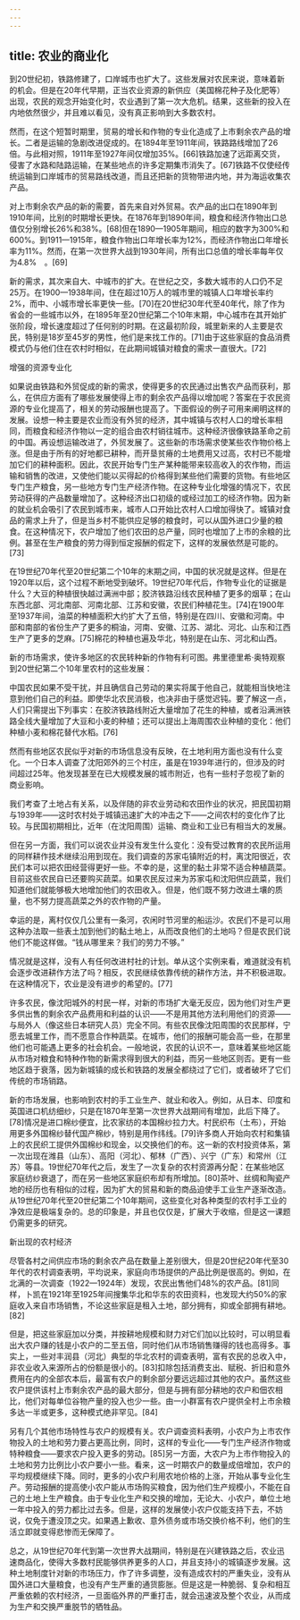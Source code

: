 ```yaml
---
---
---
```

title: 农业的商业化
---



到20世纪初，铁路修建了，口岸城市也扩大了。这些发展对农民来说，意味着新的机会。但是在20年代早期，正当农业资源的新供应（美国棉花种子及化肥等）出现，农民的观念开始变化时，农业遇到了第一次大危机。结果，这些新的投入在内地依然很少，并且难以看见，没有真正影响到大多数农村。

然而，在这个短暂时期里，贸易的增长和作物的专业化造成了上市剩余农产品的增长。二者是运输的急剧改进促成的。在1894年至1911年间，铁路路线增加了26倍。与此相对照，1911年至1927年间仅增加35%。[66]铁路加速了远距离交货，侵害了水路和陆路运输，在某些地点的许多定期集市消失了。[67]铁路不仅使经传统运输到口岸城市的贸易路线改道，而且还把新的货物带进内地，并为海运收集农产品。

对上市剩余农产品的新的需要，首先来自对外贸易。农产品的出口在1890年到1910年间，比别的时期增长更快。在1876年到1890年间，粮食和经济作物出口总值仅分别增长26%和38%。[68]但在1890—1905年期间，相应的数字为300%和600%。到1911—1915年，粮食作物出口年增长率为12%，而经济作物出口年增长率为11%。然而，在第一次世界大战到1930年间，所有出口总值的增长率每年仅为4.8%　。[69]

新的需求，其次来自大、中城市的扩大。在世纪之交，多数大城市的人口仍不足25万。在1900—1938年间，住在超过10万人的城市里的城镇人口年增长率约2%，而中、小城市增长率更快一些。[70]在20世纪30年代至40年代，除了作为省会的一些城市以外，在1895年至20世纪第二个10年末期，中心城市在其开始扩张阶段，增长速度超过了任何别的时期。在这最初阶段，城里新来的人主要是农民，特别是18岁至45岁的男性，他们是来找工作的。[71]由于这些家庭的食品消费模式仍与他们住在农村时相似，在此期间城镇对粮食的需求一直很大。[72]





增强的资源专业化

如果说由铁路和外贸促成的新的需求，使得更多的农民通过出售农产品而获利，那么，在供应方面有了哪些发展使得上市的剩余农产品得以增加呢？答案在于农民资源的专业化提高了，相关的劳动报酬也提高了。下面假设的例子可用来阐明这样的发展。设想一种主要是农业而没有外贸的经济，其中城镇与农村人口的增长率相同，而粮食和经济作物以一定的组合由农村销往城市。这种经济很像铁路革命之前的中国。再设想运输改进了，外贸发展了。这些新的市场需求使某些农作物价格上涨。但是由于所有的好地都已耕种，而开垦贫瘠的土地费用又过高，农村已不能增加它们的耕种面积。因此，农民开始专门生产某种能带来较高收入的农作物，而运输和销售的改进，又使他们能以买得起的价格得到某些他们需要的货物。有些地区专门生产粮食，另一些地方专门生产经济作物。在这种专业化增强的情况下，农民劳动获得的产品数量增加了。这种经济出口初级的或经过加工的经济作物。因为新的就业机会吸引了农民到城市来，城市人口开始比农村人口增加得快了。城镇对食品的需求上升了，但是当乡村不能供应足够的粮食时，可以从国外进口少量的粮食。在这种情况下，农户增加了他们农田的总产量，同时也增加了上市的余粮的比例。甚至在生产粮食的劳力得到恒定报酬的假定下，这样的发展依然是可能的。[73]

在19世纪70年代至20世纪第二个10年的末期之间，中国的状况就是这样。但是在1920年以后，这个过程不断地受到破坏。19世纪70年代后，作物专业化的证据是什么？大豆的种植很快越过满洲中部；胶济铁路沿线农民种植了更多的烟草；在山东西北部、河北南部、河南北部、江苏和安徽，农民们种植花生。[74]在1900年至1937年间，油菜的种植面积大约扩大了五倍，特别是在四川、安徽和河南。中部和南部的省份生产了更多的桐油，河南、安徽、江苏、湖北、河北、山东和江西生产了更多的芝麻。[75]棉花的种植也遍及华北，特别是在山东、河北和山西。

新的市场需求，使许多地区的农民转种新的作物有利可图。弗里德里希·奥特观察到20世纪第二个10年里农村的这些发展：

中国农民如果不受干扰，并且确信自己劳动的果实将属于他自己，就能相当快地注意到他们自己的利益。即使华北农民消极，也决非由于感觉迟钝。要了解这一点，人们只需提出下列事实：在胶济铁路线附近大量增加了花生的种植，或者沿满洲铁路全线大量增加了大豆和小麦的种植；还可以提出上海周围农业种植的变化：他们种植小麦和棉花替代水稻。[76]



然而有些地区农民似乎对新的市场信息没有反映，在土地利用方面也没有什么变化。一个日本人调查了沈阳郊外的三个村庄，虽是在1939年进行的，但涉及的时间超过25年。他发现甚至在已大规模发展的城市附近，也有一些村子忽视了新的商业影响。

我们考查了土地占有关系，以及伴随的非农业劳动和农田作业的状况，把民国初期与1939年——这时农村处于城镇迅速扩大的冲击之下——之间农村的变化作了比较。与民国初期相比，近年（在沈阳周围）运输、商业和工业已有相当大的发展。



但在另一方面，我们可以说农业并没有发生什么变化：没有受过教育的农民所运用的同样耕作技术继续沿用到现在。我们调查的苏家屯镇附近的村，离沈阳很近，农民们本可以把农田经营得更好一些。不幸的是，这里的黏土非常不适合种植蔬菜。目前这些农民自已还要购买蔬菜。如果农民反过来为苏家屯和沈阳供应蔬菜，我们知道他们就能够极大地增加他们的农田收入。但是，他们既不努力改进土壤的质量，也不努力提高蔬菜之外的农作物的产量。



幸运的是，离村仅仅几公里有一条河，农闲时节河里的船运沙。农民们不是可以用这种办法取一些表土加到他们的黏土地上，从而改良他们的土地吗？但是农民们说他们不能这样做。“钱从哪里来？我们的劳力不够。”



情况就是这样，没有人有任何改进村社的计划。单从这个实例来看，难道就没有机会逐步改进耕作方法了吗？相反，农民继续依靠传统的耕作方法，并不积极进取。在这种情况下，农业是没有进步的希望的。[77]



许多农民，像沈阳城外的村民一样，对新的市场扩大毫无反应，因为他们对生产更多供出售的剩余农产品费用和利益的认识——不是用其他方法利用他们的资源——与局外人（像这些日本研究人员）完全不同。有些农民像沈阳周围的农民那样，宁愿去城里工作，而不愿意合作种蔬菜。在城市，他们的报酬可能会高一些，在那里他们也可能遇上更多的社会机会。一般地说，农民的认识不一，意味着某些地区能从市场对粮食和特种作物的新需求得到很大的利益，而另一些地区则否。更有一些地区趋于衰落，因为新城镇的成长和铁路的发展全都绕过了它们，或者破坏了它们传统的市场销路。

新的市场发展，也影响到农村的手工业生产、就业和收入。例如，从日本、印度和英国进口机纺细纱，只是在1870年至第一次世界大战期间有增加，此后下降了。[78]情况是进口棉纱便宜，比农家纺的本国棉纱拉力大。村民织布（土布），开始用更多外国棉纱替代国产棉纱，特别是用作纬线。[79]许多商人开始向农村和集镇上的农民织工提供外国棉纱和现金，以交换他们的布。这一新的农村投资体系，第一次出现在潍县（山东）、高阳（河北）、郁林（广西）、兴宁（广东）和常州（江苏）等县。19世纪70年代之后，发生了一次复杂的农村资源再分配：在某些地区家庭纺纱衰退了，而在另一些地区家庭织布却有所增加。[80]茶叶、丝绸和陶瓷产地的经历也有相似的过程，因为扩大的贸易和新的商品迫使手工业生产逐渐改造。从19世纪70年代至20世纪第二个10年期间，这些变化对各种类型的农村手工业的净效应是极端复杂的。总的印象是，并且也仅仅是，扩展大于收缩，但是这一课题仍需更多的研究。





新出现的农村经济

尽管各村之间供应市场的剩余农产品在数量上差别很大，但是20世纪20年代至30年代的农村调查表明，平均说来，家庭向市场提供的产品比例是很高的。例如，在北满的一次调查（1922—1924年）发现，农民出售他们48%的农产品。[81]同样，卜凯在1921年至1925年间搜集华北和华东的农田资料，也发现大约50%的家庭收入来自市场销售，不论这些家庭是租入土地，部分拥有，抑或全部拥有耕地。[82]

但是，把这些家庭加以分类，并按耕地规模和财力对它们加以比较时，可以明显看出大农户赚的钱是小农户的二至五倍，同时他们从市场销售赚得的钱也高得多。事实上，一些对丰润县（河北）典型的华北农村的调查表明，富有农民的总收入中，非农业收入来源所占的份额是很小的。[83]扣除包括消费支出、赋税、折旧和意外费用在内的全部农本后，最富有农户的剩余部分要远远超过其他的农户。虽然这些农户提供该村上市剩余农产品的最大部分，但是与拥有部分耕地的农户和佃农相比，他们对每单位谷物产量的投入也少一些。由一小群富有农户提供全村上市余粮多达一半或更多，这种模式绝非罕见。[84]

另有几个其他市场特性与农户的规模有关。农户调查资料表明，小农户为上市农作物投入的土地和劳力要占更高比例，同时，这样的专业化——专门生产经济作物或特种粮食——要求农户投入更多的劳动。[85]另一方面，大农户为上市作物投入的土地和劳力比例比小农户要小一些。看来，这一时期农户的数量成倍增加，农户的平均规模继续下降。同时，更多的小农户利用农地价格的上涨，开始从事专业化生产。劳动报酬的提高使小农户能从市场购买粮食，因为他们生产规模小，不能在自己的土地上生产粮食。由于专业化生产和交换的增加，无论大、小农户，单位土地一年中投入的劳力都比过去多。但是，这样的发展使小农户仅能支持下去，不妨说，仅免于遭没顶之灾。如果遇上歉收、意外债务或市场交换价格不利，他们的生活立即就变得悲惨而无保障了。

总之，从19世纪70年代到第一次世界大战期间，特别是在兴建铁路之后，农业迅速商品化，使得大多数村民能够供养更多的人口，并且支持小的城镇逐步发展。这种土地制度针对新的市场压力，作了许多调整，没有造成农村的严重失业，没有从国外进口大量粮食，也没有产生严重的通货膨胀。但是这是一种脆弱、复杂和相互严重依赖的农村经济，一旦面临外界的严重打击，就会迅速波及整个农业，从而成为生产和交换严重脱节的牺牲品。